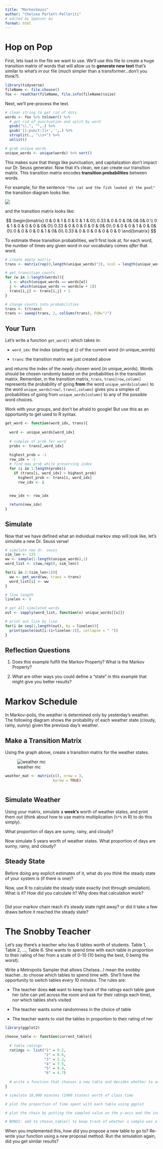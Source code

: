 ```yaml
---
title: "MarkovSeuss"
author: "Chelsea Parlett-Pelleriti"
# edited by Spencer Au
format: html
---
```


# Hop on Pop

First, lets load in the file we want to use. We'll use this file to create a huge transition matrix of words that will allow us to **generate new text** that's similar to what's in our file (much simpler than a transformer...don't you think?).

```r
library(tidyverse)
fileName <- file.choose()
fox <- readChar(fileName, file.info(fileName)$size)

```

Next, we'll pre-process the text.

```r
# clean string to get rid of dots
words <- fox %>% tolower() %>%
  # get rid of punctuation and split by word
  gsub("\\.", "",.) %>%
  gsub('[[:punct:]]+','',.) %>%
  strsplit(., "\\s+") %>%
  unlist()

# grab unique words
unique_words <- unique(words) %>% sort()

```

This makes sure that things like punctuation, and capitalization don't impact our Dr. Seuss generator. Now that it's clean, we can create our transition matrix. This transition matrix encodes **transition probabilities** between words.

For example, for the sentence `"the cat and the fish looked at the pool"` the transition diagram looks like:

![](../../Images/MCMC/cattransmat.png){fig-align="center"}

and the transition matrix looks like:

$$
\begin{bmatrix}
0 & 0 & 1 & 0 & 0 & 1 & 0\\
0.33 & 0 & 0 & 0& 0& 0& 0 \\
0 & 1 & 0 & 0 & 0 & 0& 0\\
0.33 & 0 & 0 & 0 & 0 & 0& 0\\
0 & 0 & 0 & 1 & 0 & 0& 0\\
0 & 0 & 0 & 0 & 1 & 0& 0\\
0.33 & 0 & 0 & 0 & 0 & 0 & 0
\end{bmatrix}
$$

To estimate these transition probabilities, we'll first look at, for each word, the number of times any given word in our vocabulary comes *after* that word.

```r
# create empty matrix
trans <- matrix(rep(0,length(unique_words)^2), ncol = length(unique_words))

# get transition counts
for (w in 1:length(words)){
  i <- which(unique_words == words[w])
  j <- which(unique_words == words[w + 1])
  trans[i,j] <- trans[i,j] + 1
}

# change counts into probabilities
trans <- t(trans)
trans <- sweep(trans, 2, colSums(trans), FUN="/")
```

## Your Turn

Let's write a function `get_word()` which takes in:

-   `word_idx`: the index (starting at `1`) of the current word (in unique_words)

-   `trans`: the transition matrix we just created above

and returns the index of the *newly* chosen word (in unique_words). Words should be chosen randomly based on the probabilities in the transition matrix. Remember, in the transition matrix, `trans`, `trans[row,column]` represents the probability of going **from** the word `unique_words[column]` to the word `unique_words[row]`. `trans[,column]` gives you a simplex of probabilities of going from `unique_words[column]` to any of the possible word choices.

Work with your groups, and don't be afraid to google! But use this as an opportunity to get used to R syntax.

```r
get_word <- function(word_idx, trans){
  
  word <- unique_words[word_idx]
  
  # simplex of prob for word
  probs <- trans[,word_idx]
  
  highest_prob = -1
  row_idx = -1
  # find max prob while preserving index
  for (i in 1:length(probs))
    if (trans[i, word_idx] > highest_prob)
      highest_prob <- trans[i, word_idx]
      row_idx <- i
      
  
  new_idx <- row_idx    

  return(new_idx)
}

```

## Simulate

Now that we have defined what an individual markov step will look like, let's simulate a new Dr. Seuss verse!

```r

# simulate new dr. seuss
sim_len <- 125
ww <- sample(1:length(unique_words),1)
word_list <- c(ww,rep(0, sim_len))

for(i in 2:(sim_len+1)){
  ww <- get_word(ww, trans = trans)
  word_list[i] <- ww
}

# line length
linelen <- 6

# get all simulated words
out <- sapply(word_list, function(x) unique_words[[x]])

# print out line by line
for(i in seq(1,length(out), by = linelen)){
  print(paste(out[i:(i+linelen-1)], collapse = " "))
}
```

## Reflection Questions

1.  Does this example fulfill the Markov Property? What is the Markov Property?

2.  What are other ways you could define a "state" in this example that might give you better results?

# Markov Schedule

In Markov-polis, the weather is determined only by yesterday's weather. The following diagram shows the probability of each weather state (cloudy, rainy, sunny) given the previous day's weather.

## Make a Transition Matrix

Using the graph above, create a transition matrix for the weather states.

![weather mc](images/04-05 Markov Chain Monte Carlo.png){fig-align="center"}

```r
weather_mat <- matrix(c(), nrow = 3,
                      byrow = TRUE)



```

## Simulate Weather

Using your matrix, simulate a **week's** worth of weather states, and print them out (think about how to use matrix multiplication (`%*%` in R) to do this simply).

What proportion of days are sunny, rainy, and cloudy?

Now simulate 5 years worth of weather states. What proportion of days are sunny, rainy, and cloudy?

## Steady State

Before doing any explicit estimates of it, what do you *think* the steady state of your system is (if there is one)?

Now, use R to calculate the steady state exactly (not through simulation). What is it? How did you calculate it? Why does that calculation work?

```r

```

Did your markov chain reach it's steady state right away? or did it take a few draws before it reached the steady state?

# The Snobby Teacher

Let's say there's a teacher who has 6 tables worth of students. Table 1, Table 2, ..., Table 6. She wants to spend time with each table *in proportion* to their rating of her from a scale of 0-10 (10 being the best, 0 being the worst).

Write a Metropolis Sampler that allows Chelsea...I mean the snobby teacher...to choose which tables to spend time with. She'll have the opportunity to switch tables every 10 *minutes*. The rules are:

-   The teacher does **not** want to keep track of the ratings each table gave her (she can yell across the room and ask for their ratings each time), nor which tables she's visited

-   The teacher wants some randomness in the choice of table

-   The teacher wants to visit the tables in proportion to their rating of her

```r
library(ggplot2)

choose_table <- function(current_table){
  
  # table ratings
  ratings <- list("1" = 9.2,
                  "2" = 8.6,
                  "3" = 2.2,
                  "4" = 7.5,
                  "5" = 9.4,
                  "6" = 4.7)
  
  # write a function that chooses a new table and decides whether to accept the new table
}

# simulate 10,000 minutes (1000 states) worth of class time

# plot the proportion of time spent with each table using ggplot

# plot the chain by putting the sampled value on the y-axis and the index (1-1000) on the x-axis

# BONUS: add to choose_table() to keep track of whether a sample was a result of accepting a proposal, or staying at the current value (rejecting the proposal). What proportion of samples were accepted?
```

When you implemented this, how did you propose a new table to go to? Re-write your function using a *new* proposal method. Run the simulation again, did you get similar results?
